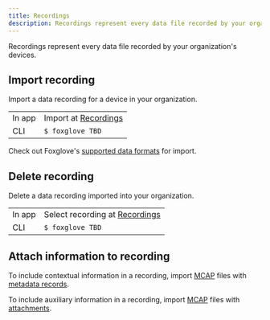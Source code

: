 ```yaml
---
title: Recordings
description: Recordings represent every data file recorded by your organization's devices.
---
```


Recordings represent every data file recorded by your organization's devices.

## Import recording

Import a data recording for a device in your organization.

|        |                                                                 |
| ------ | --------------------------------------------------------------- |
| In app | Import at [Recordings](https://console.foxglove.dev/recordings) |
| CLI    | `$ foxglove TBD`                                                |

Check out Foxglove's [supported data formats](TBD) for import.

## Delete recording

Delete a data recording imported into your organization.

|        |                                                                           |
| ------ | ------------------------------------------------------------------------- |
| In app | Select recording at [Recordings](https://console.foxglove.dev/recordings) |
| CLI    | `$ foxglove TBD`                                                          |

## Attach information to recording

To include contextual information in a recording, import [MCAP](https://mcap.dev) files with [metadata records](TBD).

To include auxiliary information in a recording, import [MCAP](https://mcap.dev) files with [attachments](TBD).
